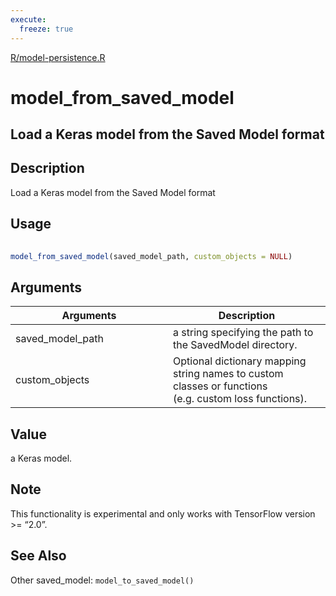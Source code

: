 ```yaml
---
execute:
  freeze: true
---
```


[R/model-persistence.R](https://github.com/rstudio/keras//blob/main/R/model-persistence.R#L542) 

# model_from_saved_model

## Load a Keras model from the Saved Model format

## Description
 Load a Keras model from the Saved Model format 


## Usage
```r
 
model_from_saved_model(saved_model_path, custom_objects = NULL) 
```

## Arguments
|Arguments|Description|
|---|---|
| saved_model_path | a string specifying the path to the SavedModel directory. |
| custom_objects | Optional dictionary mapping string names to custom classes or functions (e.g. custom loss functions). |



## Value
 a Keras model. 

## Note
 This functionality is experimental and only works with TensorFlow version >= "2.0". 


## See Also
 Other saved_model:  `model_to_saved_model()` 

